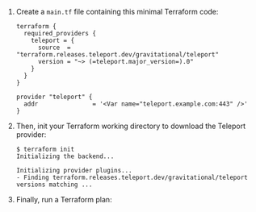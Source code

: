 1. Create a `main.tf` file containing this minimal Terraform code:

   ```hcl
   terraform {
     required_providers {
       teleport = {
         source  = "terraform.releases.teleport.dev/gravitational/teleport"
         version = "~> (=teleport.major_version=).0"
       }
     }
   }
   
   provider "teleport" {
     addr               = '<Var name="teleport.example.com:443" />'
   }
   ```
   
1. Then, init your Terraform working directory to download the Teleport provider:
   
   ```code
   $ terraform init
   Initializing the backend...
   
   Initializing provider plugins...
   - Finding terraform.releases.teleport.dev/gravitational/teleport versions matching ...
   ```
   
1. Finally, run a Terraform plan:

